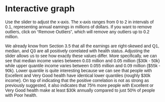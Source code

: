 # Interactive graph

<style>
  * {
    font-family: sans-serif;
  }
</style>
<div id="plot">
<script src="https://cdn.jsdelivr.net/npm/d3@7"></script>
<script src="scripts/myscript.js"></script>

Use the slider to adjust the x-axis. The x-axis ranges from 0 to 2 in intervals of 0.1, representing annual earnings in millions of dollars. If you want to remove outliers, click on "Remove Outliers", which will remove any outliers up to 0.2 million.

We already know from Section 3.5 that all the earnings are right-skewed and Q1, median, and Q3 are all positively correlated with health status. Adjusting the slider allows us to see how exactly these values differ. More specifically, we can see that median income varies between 0.03 million and 0.05 million ($30k - 50k) while upper quantile income varies between 0.055 million and 0.09 million ($55k - 90k). Lower quantile is quite interesting because we can see that people with Excellent and Very Good health have identical lower quantiles (roughly $30k income). On top of indicating that the positive correlation is not as strong as previously suggested, it also indicates that 75% more people with Excellent or Very Good health make at least $30k annually compared to just 50% of people with Poor health.
